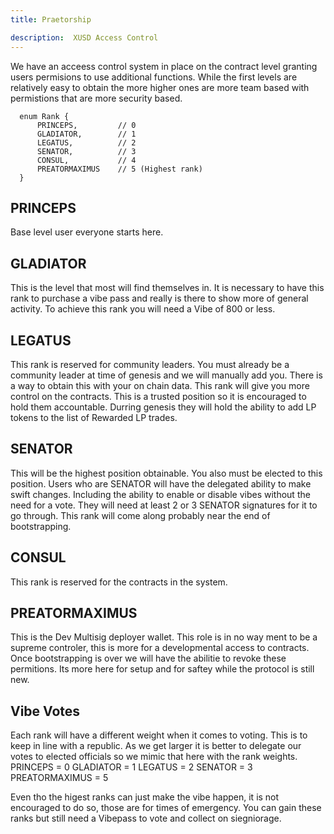 ```yaml
---
title: Praetorship

description:  XUSD Access Control 
---
```


We have an acceess control system in place on the contract level granting users permisions to use additional functions. While the first levels are relatively easy to obtain the more higher ones are more team based with permistions that are more security based. 

  ```solidity {7} showLineNumbers
    enum Rank {
        PRINCEPS,         // 0
        GLADIATOR,        // 1
        LEGATUS,          // 2
        SENATOR,          // 3
        CONSUL,           // 4
        PREATORMAXIMUS    // 5 (Highest rank)
    }
````
## PRINCEPS
Base level user everyone starts here.
## GLADIATOR
This is the level that most will find themselves in. It is necessary to have this rank to purchase a vibe pass and really is there to show more of general activity. To achieve this rank you will need a Vibe of 800 or less. 
## LEGATUS
This rank is reserved for community leaders. You must already be a community leader at time of genesis and we will manually add you. There is a way to obtain this with your on chain data. 
This rank will give you more control on the contracts. This is a trusted position so it is encouraged to hold them accountable. Durring genesis they will hold the ability to add LP tokens to the list of Rewarded LP trades. 
## SENATOR
This will be the highest position obtainable. You also must be elected to this position. Users who are SENATOR will have the delegated ability to make swift changes. Including the ability to enable or disable vibes without the need for a vote. They will need 
at least 2 or 3  SENATOR signatures for it to go through. This rank will come along probably near the end of bootstrapping. 
## CONSUL 
This rank is reserved for the contracts in the system.   
## PREATORMAXIMUS
This is the Dev Multisig deployer wallet. This role is in no way ment to be a supreme controler, this is more for a developmental access to contracts. Once bootstrapping is over we will have the abilitie to revoke these permitions.
Its more here for setup and for saftey while the protocol is still new. 


## Vibe Votes
Each rank will have a different weight when it comes to voting. This is to keep in line with a republic. As we get larger it is better to delegate our votes to elected officials so we mimic that here with the rank weights.
PRINCEPS = 0
GLADIATOR = 1
LEGATUS = 2
SENATOR = 3
PREATORMAXIMUS = 5 

Even tho the higest ranks can just make the vibe happen, it is not encouraged to do so, those are for times of emergency.
You can gain these ranks but still need a Vibepass to vote and collect on siegniorage. 




